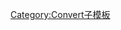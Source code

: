 {{convert/{{{d}}}|{{{1}}}|{{{2|}}}|{{{3|}}}|{{{4|}}}|s={{{s|}}}|r={{{r}}}
|u=/sq&nbsp;mi
|n=per square mile
|h=per-square-mile
|l=per square mile
|o=/sqkm
|t=square mile
|b=(15625/40468564224)
|j=-6.41329777-{{{j|0}}}}}<noinclude>
[[Category:Convert子模板]]
</noinclude>